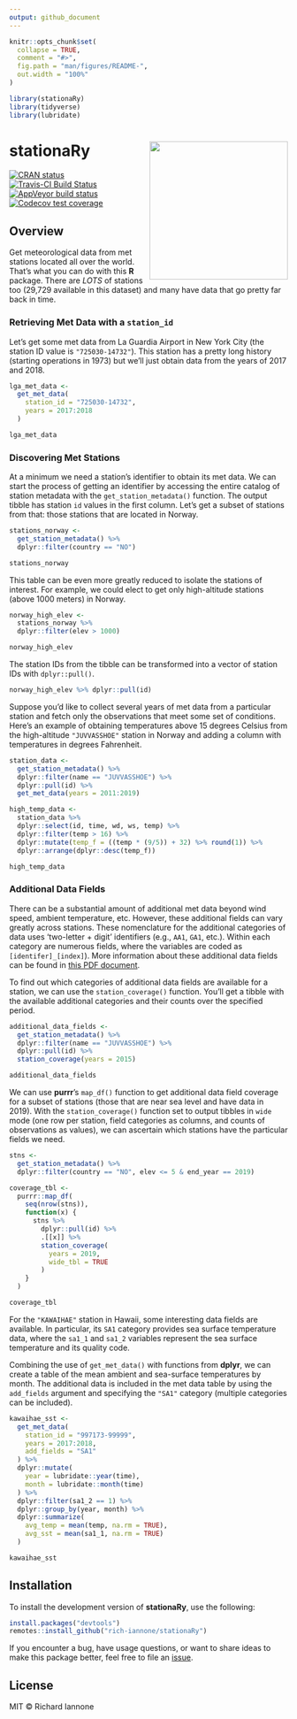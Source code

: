 ```yaml
---
output: github_document
---
```


<!-- README.md is generated from README.Rmd. Please edit that file -->

```r
knitr::opts_chunk$set(
  collapse = TRUE,
  comment = "#>",
  fig.path = "man/figures/README-",
  out.width = "100%"
)
```

```r
library(stationaRy)
library(tidyverse)
library(lubridate)
```

# stationaRy <a href='http://rich-iannone.github.io/stationaRy/'><img src="man/figures/logo.svg" align="right" height="250px" /></a>

[![CRAN status](https://www.r-pkg.org/badges/version/stationaRy)](https://CRAN.R-project.org/package=stationaRy)
[![Travis-CI Build Status](https://travis-ci.org/rich-iannone/stationaRy.svg?branch=master)](https://travis-ci.org/rich-iannone/stationaRy)
[![AppVeyor build status](https://ci.appveyor.com/api/projects/status/github/rich-iannone/stationaRy?branch=master&svg=true)](https://ci.appveyor.com/project/rich-iannone/stationaRy)
[![Codecov test coverage](https://codecov.io/gh/rich-iannone/stationaRy/branch/master/graph/badge.svg)](https://codecov.io/gh/rich-iannone/stationaRy?branch=master)

## Overview

Get meteorological data from met stations located all over the world. That's what you can do with this **R** package. There are *LOTS* of stations too (29,729 available in this dataset) and many have data that go pretty far back in time.

### Retrieving Met Data with a `station_id`

Let's get some met data from La Guardia Airport in New York City (the station ID value is `"725030-14732"`). This station has a pretty long history (starting operations in 1973) but we'll just obtain data from the years of 2017 and 2018.

```r
lga_met_data <- 
  get_met_data(
    station_id = "725030-14732",
    years = 2017:2018
  )
```

```r
lga_met_data
```

### Discovering Met Stations

At a minimum we need a station's identifier to obtain its met data. We can start the process of getting an identifier by accessing the entire catalog of station metadata with the `get_station_metadata()` function. The output tibble has station `id` values in the first column. Let's get a subset of stations from that: those stations that are located in Norway.

```r
stations_norway <- 
  get_station_metadata() %>%
  dplyr::filter(country == "NO")

stations_norway
```

This table can be even more greatly reduced to isolate the stations of interest. For example, we could elect to get only high-altitude stations (above 1000 meters) in Norway. 

```r
norway_high_elev <-
  stations_norway %>% 
  dplyr::filter(elev > 1000)

norway_high_elev
```

The station IDs from the tibble can be transformed into a vector of station IDs with `dplyr::pull()`.

```r
norway_high_elev %>% dplyr::pull(id)
```

Suppose you'd like to collect several years of met data from a particular station and fetch only the observations that meet some set of conditions. Here's an example of obtaining temperatures above 15 degrees Celsius from the high-altitude `"JUVVASSHOE"` station in Norway and adding a column with temperatures in degrees Fahrenheit.

```r
station_data <- 
  get_station_metadata() %>%
  dplyr::filter(name == "JUVVASSHOE") %>%
  dplyr::pull(id) %>%
  get_met_data(years = 2011:2019)

high_temp_data <-
  station_data %>%
  dplyr::select(id, time, wd, ws, temp) %>% 
  dplyr::filter(temp > 16) %>%
  dplyr::mutate(temp_f = ((temp * (9/5)) + 32) %>% round(1)) %>%
  dplyr::arrange(dplyr::desc(temp_f))
```

```r
high_temp_data
```

### Additional Data Fields

There can be a substantial amount of additional met data beyond wind speed, ambient temperature, etc. However, these additional fields can vary greatly across stations. These nomenclature for the additional categories of data uses 'two-letter + digit' identifiers (e.g., `AA1`, `GA1`, etc.). Within each category are numerous fields, where the variables are coded as `[identifer]_[index]`). More information about these additional data fields can be found in [this PDF document](http://www1.ncdc.noaa.gov/pub/data/ish/ish-format-document.pdf).

To find out which categories of additional data fields are available for a station, we can use the `station_coverage()` function. You'll get a tibble with the available additional categories and their counts over the specified period.

```r
additional_data_fields <-
  get_station_metadata() %>%
  dplyr::filter(name == "JUVVASSHOE") %>%
  dplyr::pull(id) %>%
  station_coverage(years = 2015)
```

```r
additional_data_fields
```

We can use **purrr**'s `map_df()` function to get additional data field coverage for a subset of stations (those that are near sea level and have data in 2019). With the `station_coverage()` function set to output tibbles in `wide` mode (one row per station, field categories as columns, and counts of observations as values), we can ascertain which stations have the particular fields we need.

```r
stns <- 
  get_station_metadata() %>%
  dplyr::filter(country == "NO", elev <= 5 & end_year == 2019)

coverage_tbl <- 
  purrr::map_df(
    seq(nrow(stns)),
    function(x) {
      stns %>%
        dplyr::pull(id) %>%
        .[[x]] %>%
        station_coverage(
          years = 2019,
          wide_tbl = TRUE
        )
    }
  )
```

```r
coverage_tbl
```

For the `"KAWAIHAE"` station in Hawaii, some interesting data fields are available. In particular, its `SA1` category provides sea surface temperature data, where the `sa1_1` and `sa1_2` variables represent the sea surface temperature and its quality code.

Combining the use of `get_met_data()` with functions from **dplyr**, we can create a table of the mean ambient and sea-surface temperatures by month. The additional data is included in the met data table by using the `add_fields` argument and specifying the `"SA1"` category (multiple categories can be included). 

```r
kawaihae_sst <- 
  get_met_data(
    station_id = "997173-99999",
    years = 2017:2018,
    add_fields = "SA1"
  ) %>%
  dplyr::mutate(
    year = lubridate::year(time),
    month = lubridate::month(time)
  ) %>%
  dplyr::filter(sa1_2 == 1) %>%
  dplyr::group_by(year, month) %>%
  dplyr::summarize(
    avg_temp = mean(temp, na.rm = TRUE),
    avg_sst = mean(sa1_1, na.rm = TRUE)
  )
```

```r
kawaihae_sst
```

## Installation

To install the development version of **stationaRy**, use the following:

```r
install.packages("devtools")
remotes::install_github("rich-iannone/stationaRy")
```

If you encounter a bug, have usage questions, or want to share ideas to make this package better, feel free to file an [issue](https://github.com/rich-iannone/stationaRy/issues).

## License

MIT &copy; Richard Iannone
